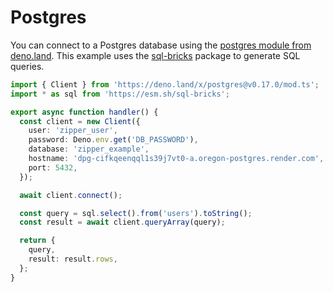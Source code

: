 # Postgres

You can connect to a Postgres database using the [postgres module from deno.land](https://deno.land/x/postgres). This example uses the [sql-bricks](https://csnw.github.io/sql-bricks/) package to generate SQL queries.

```typescript
import { Client } from 'https://deno.land/x/postgres@v0.17.0/mod.ts';
import * as sql from 'https://esm.sh/sql-bricks';

export async function handler() {
  const client = new Client({
    user: 'zipper_user',
    password: Deno.env.get('DB_PASSWORD'),
    database: 'zipper_example',
    hostname: 'dpg-cifkqeenqql1s39j7vt0-a.oregon-postgres.render.com',
    port: 5432,
  });

  await client.connect();

  const query = sql.select().from('users').toString();
  const result = await client.queryArray(query);

  return {
    query,
    result: result.rows,
  };
}
```
